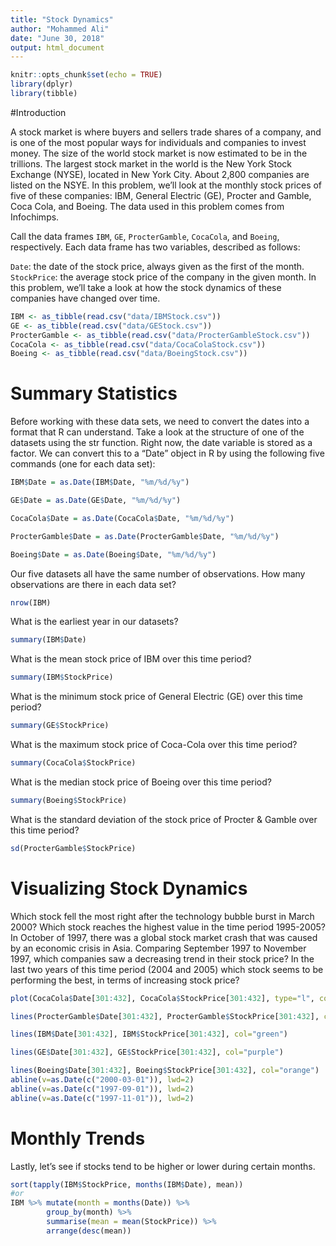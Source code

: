```yaml
---
title: "Stock Dynamics"
author: "Mohammed Ali"
date: "June 30, 2018"
output: html_document
---
```


```r
knitr::opts_chunk$set(echo = TRUE)
library(dplyr)
library(tibble)

```

#Introduction

A stock market is where buyers and sellers trade shares of a company, and is one of the most popular ways for individuals and companies to invest money. The size of the world stock market  is now estimated to be in the trillions. The largest stock market in the world is the New York Stock Exchange (NYSE), located in New York City. About 2,800 companies are listed on the NSYE. In this problem, we'll look at the monthly stock prices of five of these companies: IBM, General Electric (GE), Procter and Gamble, Coca Cola, and Boeing. The data used in this problem comes from Infochimps.

Call the data frames `IBM`, `GE`, `ProcterGamble`, `CocaCola`, and `Boeing`, respectively. Each data frame has two variables, described as follows:

`Date`: the date of the stock price, always given as the first of the month.
`StockPrice`: the average stock price of the company in the given month.
In this problem, we'll take a look at how the stock dynamics of these companies have changed over time.

```r
IBM <- as_tibble(read.csv("data/IBMStock.csv"))
GE <- as_tibble(read.csv("data/GEStock.csv"))
ProcterGamble <- as_tibble(read.csv("data/ProcterGambleStock.csv"))
CocaCola <- as_tibble(read.csv("data/CocaColaStock.csv"))
Boeing <- as_tibble(read.csv("data/BoeingStock.csv"))
```

# Summary Statistics

Before working with these data sets, we need to convert the dates into a format that R can understand. Take a look at the structure of one of the datasets using the str function. Right now, the date variable is stored as a factor. We can convert this to a "Date" object in R by using the following five commands (one for each data set):

```r
IBM$Date = as.Date(IBM$Date, "%m/%d/%y")

GE$Date = as.Date(GE$Date, "%m/%d/%y")

CocaCola$Date = as.Date(CocaCola$Date, "%m/%d/%y")

ProcterGamble$Date = as.Date(ProcterGamble$Date, "%m/%d/%y")

Boeing$Date = as.Date(Boeing$Date, "%m/%d/%y")
```

Our five datasets all have the same number of observations. How many observations are there in each data set?
```r
nrow(IBM)
```
What is the earliest year in our datasets?

```r
summary(IBM$Date)
```

What is the mean stock price of IBM over this time period?
```r
summary(IBM$StockPrice)
```

What is the minimum stock price of General Electric (GE) over this time period?
```r
summary(GE$StockPrice)
```

What is the maximum stock price of Coca-Cola over this time period?
```r
summary(CocaCola$StockPrice)
```

What is the median stock price of Boeing over this time period?
```r
summary(Boeing$StockPrice)
```

What is the standard deviation of the stock price of Procter & Gamble over this time period?
```r
sd(ProcterGamble$StockPrice)
```

# Visualizing Stock Dynamics
Which stock fell the most right after the technology bubble burst in March 2000?
Which stock reaches the highest value in the time period 1995-2005?
In October of 1997, there was a global stock market crash that was caused by an economic crisis in Asia. Comparing September 1997 to November 1997, which companies saw a decreasing trend in their stock price?
In the last two years of this time period (2004 and 2005) which stock seems to be performing the best, in terms of increasing stock price?

```r
plot(CocaCola$Date[301:432], CocaCola$StockPrice[301:432], type="l", col="red", ylim=c(0,210))

lines(ProcterGamble$Date[301:432], ProcterGamble$StockPrice[301:432], col="blue")

lines(IBM$Date[301:432], IBM$StockPrice[301:432], col="green")

lines(GE$Date[301:432], GE$StockPrice[301:432], col="purple")

lines(Boeing$Date[301:432], Boeing$StockPrice[301:432], col="orange")
abline(v=as.Date(c("2000-03-01")), lwd=2)
abline(v=as.Date(c("1997-09-01")), lwd=2)
abline(v=as.Date(c("1997-11-01")), lwd=2)
```

# Monthly Trends
Lastly, let's see if stocks tend to be higher or lower during certain months.
```r
sort(tapply(IBM$StockPrice, months(IBM$Date), mean))
#or
IBM %>% mutate(month = months(Date)) %>% 
        group_by(month) %>% 
        summarise(mean = mean(StockPrice)) %>% 
        arrange(desc(mean))
```

